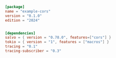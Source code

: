 
```toml  title="cors/Cargo.toml"
[package]
name = "example-cors"
version = "0.1.0"
edition = "2024"


[dependencies]
salvo = { version = "0.78.0", features=["cors"] }
tokio = { version = "1", features = ["macros"] }
tracing = "0.1"
tracing-subscriber = "0.3"

```